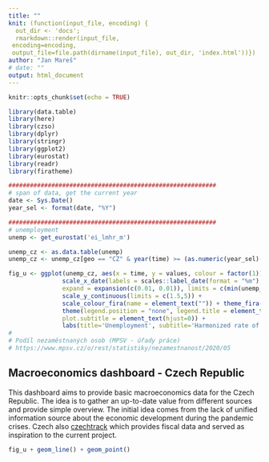 ```yaml
---
title: ""
knit: (function(input_file, encoding) {
  out_dir <- 'docs';
  rmarkdown::render(input_file,
 encoding=encoding,
 output_file=file.path(dirname(input_file), out_dir, 'index.html'))}) 
author: "Jan Mareš"
# date: ""
output: html_document
---
```


```r
knitr::opts_chunk$set(echo = TRUE)
```

```r
library(data.table)
library(here)
library(czso)
library(dplyr)
library(stringr)
library(ggplot2)
library(eurostat)
library(readr)
library(firatheme)

##########################################################
# span of data, get the current year
date <- Sys.Date()
year_sel <- format(date, "%Y")

##########################################################
# unemployment
unemp <- get_eurostat('ei_lmhr_m')

unemp_cz <- as.data.table(unemp)
unemp_cz <- unemp_cz[geo == "CZ" & year(time) >= (as.numeric(year_sel)-1) &  s_adj == "SA" & indic == "LM-UN-T-TOT", ]

fig_u <- ggplot(unemp_cz, aes(x = time, y = values, colour = factor(1))) + xlab('') + ylab('') +
               scale_x_date(labels = scales::label_date(format = "%m"), date_breaks = "months", 
               expand = expansion(c(0.01, 0.01)), limits = c(min(unemp_cz$time), as.Date('2020-12-01'))) +         
               scale_y_continuous(limits = c(1.5,5)) +
               scale_colour_fira(name = element_text("")) + theme_fira() + 
               theme(legend.position = "none", legend.title = element_text(face='bold'), plot.title = element_text(hjust = 0), 
               plot.subtitle = element_text(hjust=0)) + 
               labs(title='Unemployment', subtitle='Harmonized rate of unemployment (Eurostat)')
#
# Podíl nezaměstnaných osob (MPSV - úřady práce)
# https://www.mpsv.cz/o/rest/statistiky/nezamestnanost/2020/05


```

## Macroeconomics dashboard - Czech Republic

This dashboard aims to provide basic macroeconomics data for the Czech Republic. The idea is to gather an up-to-date value from different sources and provide simple overview. The initial idea comes from the lack of unified information source about the economic development during the pandemic crises. Czech also [czechtrack](https://petrbouchal.github.io/czechtrack/) which provides fiscal data and served as inspiration to the current project.

```r
fig_u + geom_line() + geom_point()
```
